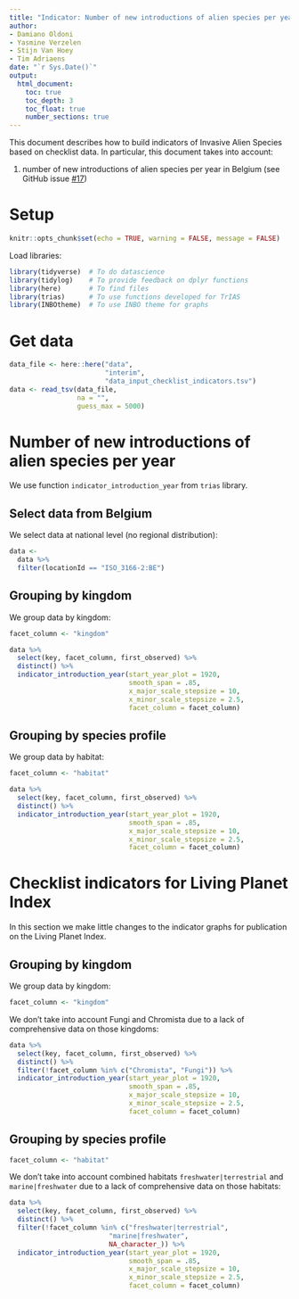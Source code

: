 ```yaml
---
title: "Indicator: Number of new introductions of alien species per year"
author:
- Damiano Oldoni
- Yasmine Verzelen
- Stijn Van Hoey
- Tim Adriaens
date: "`r Sys.Date()`"
output:
  html_document:
    toc: true
    toc_depth: 3
    toc_float: true
    number_sections: true
---
```


This document describes how to build indicators of Invasive Alien Species based 
on checklist data. In particular, this document takes into account:

1. number of new introductions of alien species per year in Belgium (see GitHub 
issue [#17](https://github.com/trias-project/pipeline/issues/17))

# Setup

```r
knitr::opts_chunk$set(echo = TRUE, warning = FALSE, message = FALSE)
```

Load libraries:

```r
library(tidyverse)  # To do datascience
library(tidylog)    # To provide feedback on dplyr functions
library(here)       # To find files
library(trias)      # To use functions developed for TrIAS
library(INBOtheme)  # To use INBO theme for graphs
```

# Get data

```r
data_file <- here::here("data",
                        "interim",
                        "data_input_checklist_indicators.tsv")
data <- read_tsv(data_file,
                 na = "",
                 guess_max = 5000)
```

# Number of new introductions of alien species per year

We use function `indicator_introduction_year` from `trias` library.

## Select data from Belgium

We select data at national level (no regional distribution):

```r
data <-
  data %>%
  filter(locationId == "ISO_3166-2:BE")
```

## Grouping by kingdom

We group data by kingdom:

```r
facet_column <- "kingdom"
```

```r
data %>%
  select(key, facet_column, first_observed) %>%
  distinct() %>%
  indicator_introduction_year(start_year_plot = 1920,
                              smooth_span = .85,
                              x_major_scale_stepsize = 10,
                              x_minor_scale_stepsize = 2.5,
                              facet_column = facet_column)
```

## Grouping by species profile

We group data by habitat:

```r
facet_column <- "habitat"
```

```r
data %>%
  select(key, facet_column, first_observed) %>%
  distinct() %>%
  indicator_introduction_year(start_year_plot = 1920, 
                              smooth_span = .85,
                              x_major_scale_stepsize = 10,
                              x_minor_scale_stepsize = 2.5,
                              facet_column = facet_column)
```

# Checklist indicators for Living Planet Index

In this section we make little changes to the indicator graphs for publication on the Living Planet Index.

## Grouping by kingdom

We group data by kingdom:

```r
facet_column <- "kingdom"
```

We don't take into account Fungi and Chromista due to a lack of comprehensive data on those kingdoms:

```r
data %>%
  select(key, facet_column, first_observed) %>%
  distinct() %>%
  filter(!facet_column %in% c("Chromista", "Fungi")) %>%
  indicator_introduction_year(start_year_plot = 1920, 
                              smooth_span = .85,
                              x_major_scale_stepsize = 10,
                              x_minor_scale_stepsize = 2.5,
                              facet_column = facet_column)
```

## Grouping by species profile

```r
facet_column <- "habitat"
```

We don't take into account combined habitats `freshwater|terrestrial` and `marine|freshwater` due to a lack of comprehensive data on those habitats:

```r
data %>%
  select(key, facet_column, first_observed) %>%
  distinct() %>%
  filter(!facet_column %in% c("freshwater|terrestrial",
                         "marine|freshwater",
                         NA_character_)) %>%
  indicator_introduction_year(start_year_plot = 1920,
                              smooth_span = .85,
                              x_major_scale_stepsize = 10,
                              x_minor_scale_stepsize = 2.5,
                              facet_column = facet_column)
```
